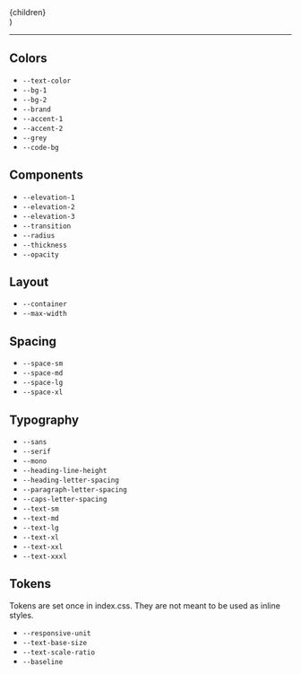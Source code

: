 
  <Layout className="page" location={location}>
    <SEO title="Variables" />
    <article className="padding container">{children}</article>
  </Layout>
)

---

## Colors

- `--text-color`
- `--bg-1`
- `--bg-2`
- `--brand`
- `--accent-1`
- `--accent-2`
- `--grey`
- `--code-bg`

## Components

- `--elevation-1`
- `--elevation-2`
- `--elevation-3`
- `--transition`
- `--radius`
- `--thickness`
- `--opacity`

## Layout

- `--container`
- `--max-width`

## Spacing

- `--space-sm`
- `--space-md`
- `--space-lg`
- `--space-xl`

## Typography

- `--sans`
- `--serif`
- `--mono`
- `--heading-line-height`
- `--heading-letter-spacing`
- `--paragraph-letter-spacing`
- `--caps-letter-spacing`
- `--text-sm`
- `--text-md`
- `--text-lg`
- `--text-xl`
- `--text-xxl`
- `--text-xxxl`

## Tokens

Tokens are set once in index.css. They are not meant to be used as inline styles.

- `--responsive-unit`
- `--text-base-size`
- `--text-scale-ratio`
- `--baseline`

